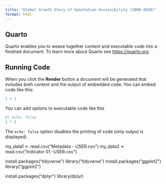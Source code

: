 ```yaml
---
title: "Global Growth Story of Sanitation Accessibility (2000-2020)"
format: html
---
```


## Quarto

Quarto enables you to weave together content and executable code into a finished document. To learn more about Quarto see <https://quarto.org>.

## Running Code

When you click the **Render** button a document will be generated that includes both content and the output of embedded code. You can embed code like this:

```r
1 + 1
```

You can add options to executable code like this 

```r
#| echo: false
2 * 2
```

The `echo: false` option disables the printing of code (only output is displayed).

my_data1 <- read.csv("Metadata - USER.csv")
my_data2 <- read.csv("Indicator 01 -USER.csv")

install.packages("tidyverse")
library("tidyverse")
install.packages("ggplot2")
library("ggplot2")

install.packages("dplyr")
library(dplyr)





